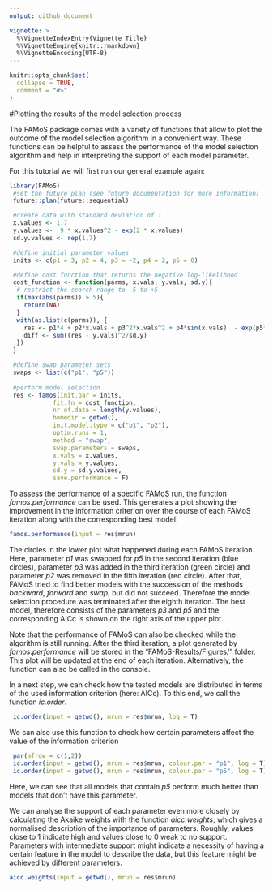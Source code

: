 ```yaml
---
output: github_document

vignette: >
  %\VignetteIndexEntry{Vignette Title}
  %\VignetteEngine{knitr::rmarkdown}
  %\VignetteEncoding{UTF-8}
---
```


```r
knitr::opts_chunk$set(
  collapse = TRUE,
  comment = "#>"
)
```
#Plotting the results of the model selection process

The FAMoS package comes with a variety of functions that allow to plot the outcome of the model selection algorithm in a convenient way. These functions can be helpful to assess the performance of the model selection algorithm and help in interpreting the support of each model parameter.

For this tutorial we will first run our general example again:

```r
library(FAMoS)
 #set the future plan (see future documentation for more information)
 future::plan(future::sequential)

 #create data with standard deviation of 1
 x.values <- 1:7
 y.values <-  9 * x.values^2 - exp(2 * x.values)
 sd.y.values <- rep(1,7)

 #define initial parameter values
 inits <- c(p1 = 3, p2 = 4, p3 = -2, p4 = 2, p5 = 0)

 #define cost function that returns the negative log-likelihood
 cost_function <- function(parms, x.vals, y.vals, sd.y){
  # restrict the search range to -5 to +5
  if(max(abs(parms)) > 5){
    return(NA)
  }
  with(as.list(c(parms)), {
    res <- p1*4 + p2*x.vals + p3^2*x.vals^2 + p4*sin(x.vals)  - exp(p5*x.vals)
    diff <- sum((res - y.vals)^2/sd.y)
  })
 }

 #define swap parameter sets
 swaps <- list(c("p1", "p5"))
 
 #perform model selection
 res <- famos(init.par = inits,
            fit.fn = cost_function,
            nr.of.data = length(y.values),
            homedir = getwd(),
            init.model.type = c("p1", "p2"),
            optim.runs = 1,
            method = "swap",
            swap.parameters = swaps,
            x.vals = x.values,
            y.vals = y.values,
            sd.y = sd.y.values,
            save.performance = F)
```

To assess the performance of a specific FAMoS run, the function _famos.performance_ can be used. This generates a plot showing the improvement in the information criterion over the course of each FAMoS iteration along with the corresponding best model.

```r
famos.performance(input = res$mrun)
```

The circles in the lower plot what happened during each FAMoS iteration. Here, parameter _p1_ was swapped for _p5_ in the second iteration (blue circles), parameter _p3_ was added in the third iteration (green circle) and parameter _p2_ was removed in the fifth iteration (red circle). After that, FAMoS tried to find better models with the succession of the methods _backward_, _forward_ and _swap_, but did not succeed. Therefore the model selection procedure was terminated after the eighth iteration. The best model, therefore consists of the parameters _p3_ and _p5_ and the corresponding AICc is shown on the right axis of the upper plot.

Note that the performance of FAMoS can also be checked while the algorithm is still running. After the third iteration, a plot generated by _famos.performance_ will be stored in the "FAMoS-Results/Figures/" folder. This plot will be updated at the end of each iteration. Alternatively, the function can also be called in the console.

In a next step, we can check how the tested models are distributed in terms of the used information criterion (here: AICc). To this end, we call the function _ic.order_.

```r
 ic.order(input = getwd(), mrun = res$mrun, log = T)
```

We can also use this function to check how certain parameters affect the value of the information criterion

```r
 par(mfrow = c(1,2))
 ic.order(input = getwd(), mrun = res$mrun, colour.par = "p1", log = T)
 ic.order(input = getwd(), mrun = res$mrun, colour.par = "p5", log = T)
```

Here, we can see that all models that contain _p5_ perform much better than models that don't have this parameter.

We can analyse the support of each parameter even more closely by calculating the Akaike weights with the function _aicc.weights_, which gives a normalised description of the importance of parameters. Roughly, values close to 1 indicate high and values close to 0 weak to no support. Parameters with intermediate support might indicate a necessity of having a certain feature in the model to describe the data, but this feature might be achieved by different parameters.

```r
aicc.weights(input = getwd(), mrun = res$mrun)
```
